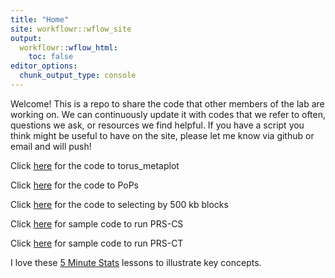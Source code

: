```yaml
---
title: "Home"
site: workflowr::wflow_site
output:
  workflowr::wflow_html:
    toc: false
editor_options:
  chunk_output_type: console
---
```


Welcome! This is a repo to share the code that other members of the lab are working on. We can continuously update it with codes that we refer to often, questions we ask, or resources we find helpful. If you have a script you think might be useful to have on the site, please let me know via github or email and will push!

Click [here](torus_metaplot.html) for the code to torus_metaplot

Click [here](popsscropts.html) for the code to PoPs

Click [here](500kb.html) for the code to selecting by 500 kb blocks

Click [here](PRS-CT.html) for sample code to run PRS-CS

Click [here](PRS-CS.html) for sample code to run PRS-CT


I love these [5 Minute Stats](https://stephens999.github.io/fiveMinuteStats/) lessons to illustrate key concepts.


